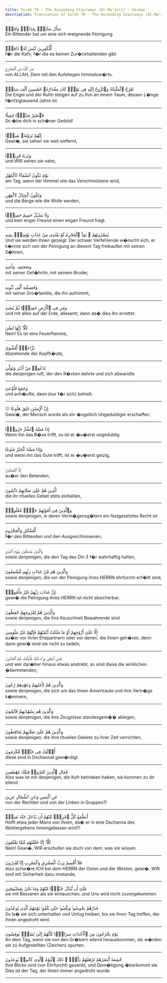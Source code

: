 ```yaml
---
title: Surah 70 - The Ascending Stairways (Al-Ma'arij) - German
description: Translation of Surah 70 - The Ascending Stairways (Al-Ma'arij) in German
---
```





<Aside type="quran" title="1">
سَأَلَ سَآئِلٌۢ بِعَذَابٍۢ وَاقِعٍۢ
</Aside>

<Aside type="reference" title="1">
Ein Bittender bat um eine sich ereignende Peinigung
</Aside>

---

<Aside type="quran" title="2">
لِّلْكَٰفِرِينَ لَيْسَ لَهُۥ دَافِعٌۭ
</Aside>

<Aside type="reference" title="2">
f�r die Kafir, f�r die es keinen Zur�ckhaltenden gibt
</Aside>

---

<Aside type="quran" title="3">
مِّنَ ٱللَّهِ ذِى ٱلْمَعَارِجِ
</Aside>

<Aside type="reference" title="3">
von ALLAH, Dem mit den Aufstiegen himmelsw�rts.
</Aside>

---

<Aside type="quran" title="4">
تَعْرُجُ ٱلْمَلَٰٓئِكَةُ وَٱلرُّوحُ إِلَيْهِ فِى يَوْمٍۢ كَانَ مِقْدَارُهُۥ خَمْسِينَ أَلْفَ سَنَةٍۢ
</Aside>

<Aside type="reference" title="4">
Die Engel und der Ruhh steigen auf zu Ihm an einem Yaum, dessen L�nge f�nfzigtausend Jahre ist.
</Aside>

---

<Aside type="quran" title="5">
فَٱصْبِرْ صَبْرًۭا جَمِيلًا
</Aside>

<Aside type="reference" title="5">
So �be dich in sch�ner Geduld!
</Aside>

---

<Aside type="quran" title="6">
إِنَّهُمْ يَرَوْنَهُۥ بَعِيدًۭا
</Aside>

<Aside type="reference" title="6">
Gewi�, sie sehen sie weit entfernt,
</Aside>

---

<Aside type="quran" title="7">
وَنَرَىٰهُ قَرِيبًۭا
</Aside>

<Aside type="reference" title="7">
und WIR sehen sie nahe,
</Aside>

---

<Aside type="quran" title="8">
يَوْمَ تَكُونُ ٱلسَّمَآءُ كَٱلْمُهْلِ
</Aside>

<Aside type="reference" title="8">
am Tag, wenn der Himmel wie das Verschmolzene wird,
</Aside>

---

<Aside type="quran" title="9">
وَتَكُونُ ٱلْجِبَالُ كَٱلْعِهْنِ
</Aside>

<Aside type="reference" title="9">
und die Berge wie die Wolle werden,
</Aside>

---

<Aside type="quran" title="10">
وَلَا يَسْـَٔلُ حَمِيمٌ حَمِيمًۭا
</Aside>

<Aside type="reference" title="10">
und kein enger Freund einen engen Freund fragt.
</Aside>

---

<Aside type="quran" title="11">
يُبَصَّرُونَهُمْ ۚ يَوَدُّ ٱلْمُجْرِمُ لَوْ يَفْتَدِى مِنْ عَذَابِ يَوْمِئِذٍۭ بِبَنِيهِ
</Aside>

<Aside type="reference" title="11">
Und sie werden ihnen gezeigt. Der schwer Verfehlende w�nscht sich, er k�nnte sich von der Peinigung an diesem Tag freikaufen mit seinen S�hnen,
</Aside>

---

<Aside type="quran" title="12">
وَصَٰحِبَتِهِۦ وَأَخِيهِ
</Aside>

<Aside type="reference" title="12">
mit seiner Gef�hrtin, mit seinem Bruder,
</Aside>

---

<Aside type="quran" title="13">
وَفَصِيلَتِهِ ٱلَّتِى تُـْٔوِيهِ
</Aside>

<Aside type="reference" title="13">
mit seiner Gro�familie, die ihn aufnimmt,
</Aside>

---

<Aside type="quran" title="14">
وَمَن فِى ٱلْأَرْضِ جَمِيعًۭا ثُمَّ يُنجِيهِ
</Aside>

<Aside type="reference" title="14">
und mit allen auf der Erde, allesamt, dann da� dies ihn errettet.
</Aside>

---

<Aside type="quran" title="15">
كَلَّآ ۖ إِنَّهَا لَظَىٰ
</Aside>

<Aside type="reference" title="15">
Nein! Es ist eine Feuerflamme,
</Aside>

---

<Aside type="quran" title="16">
نَزَّاعَةًۭ لِّلشَّوَىٰ
</Aside>

<Aside type="reference" title="16">
Abziehende der Kopfh�ute,
</Aside>

---

<Aside type="quran" title="17">
تَدْعُوا۟ مَنْ أَدْبَرَ وَتَوَلَّىٰ
</Aside>

<Aside type="reference" title="17">
die denjenigen ruft, der den R�cken kehrte und sich abwandte
</Aside>

---

<Aside type="quran" title="18">
وَجَمَعَ فَأَوْعَىٰٓ
</Aside>

<Aside type="reference" title="18">
und anh�ufte, dann (nur f�r sich) behielt.
</Aside>

---

<Aside type="quran" title="19">
۞ إِنَّ ٱلْإِنسَٰنَ خُلِقَ هَلُوعًا
</Aside>

<Aside type="reference" title="19">
Gewi�, der Mensch wurde als ein �ngstlich Ungeduldiger erschaffen.
</Aside>

---

<Aside type="quran" title="20">
إِذَا مَسَّهُ ٱلشَّرُّ جَزُوعًۭا
</Aside>

<Aside type="reference" title="20">
Wenn ihn das B�se trifft, so ist er �u�erst ungeduldig
</Aside>

---

<Aside type="quran" title="21">
وَإِذَا مَسَّهُ ٱلْخَيْرُ مَنُوعًا
</Aside>

<Aside type="reference" title="21">
und wenn ihn das Gute trifft, ist er �u�erst geizig,
</Aside>

---

<Aside type="quran" title="22">
إِلَّا ٱلْمُصَلِّينَ
</Aside>

<Aside type="reference" title="22">
au�er den Betenden,
</Aside>

---

<Aside type="quran" title="23">
ٱلَّذِينَ هُمْ عَلَىٰ صَلَاتِهِمْ دَآئِمُونَ
</Aside>

<Aside type="reference" title="23">
die ihr rituelles Gebet stets einhalten,
</Aside>

---

<Aside type="quran" title="24">
وَٱلَّذِينَ فِىٓ أَمْوَٰلِهِمْ حَقٌّۭ مَّعْلُومٌۭ
</Aside>

<Aside type="reference" title="24">
sowie denjenigen, in deren Verm�gensg�tern ein festgesetztes Recht ist
</Aside>

---

<Aside type="quran" title="25">
لِّلسَّآئِلِ وَٱلْمَحْرُومِ
</Aside>

<Aside type="reference" title="25">
f�r den Bittenden und den Ausgeschlossenen,
</Aside>

---

<Aside type="quran" title="26">
وَٱلَّذِينَ يُصَدِّقُونَ بِيَوْمِ ٱلدِّينِ
</Aside>

<Aside type="reference" title="26">
sowie denjenigen, die den Tag des Din 3   f�r wahrhaftig halten,
</Aside>

---

<Aside type="quran" title="27">
وَٱلَّذِينَ هُم مِّنْ عَذَابِ رَبِّهِم مُّشْفِقُونَ
</Aside>

<Aside type="reference" title="27">
sowie denjenigen, die vor der Peinigung ihres HERRN ehrfurcht-erf�llt sind,
</Aside>

---

<Aside type="quran" title="28">
إِنَّ عَذَابَ رَبِّهِمْ غَيْرُ مَأْمُونٍۢ
</Aside>

<Aside type="reference" title="28">
gewi� die Peinigung ihres HERRN ist nicht absicherbar,
</Aside>

---

<Aside type="quran" title="29">
وَٱلَّذِينَ هُمْ لِفُرُوجِهِمْ حَٰفِظُونَ
</Aside>

<Aside type="reference" title="29">
sowie denjenigen, die ihre Keuschheit Bewahrende sind
</Aside>

---

<Aside type="quran" title="30">
إِلَّا عَلَىٰٓ أَزْوَٰجِهِمْ أَوْ مَا مَلَكَتْ أَيْمَٰنُهُمْ فَإِنَّهُمْ غَيْرُ مَلُومِينَ
</Aside>

<Aside type="reference" title="30">
au�er vor ihren Ehepartnern oder vor denen, die ihnen geh�ren, denn dann gewi� sind sie nicht zu tadeln,
</Aside>

---

<Aside type="quran" title="31">
فَمَنِ ٱبْتَغَىٰ وَرَآءَ ذَٰلِكَ فَأُو۟لَٰٓئِكَ هُمُ ٱلْعَادُونَ
</Aside>

<Aside type="reference" title="31">
und wer dar�ber hinaus etwas anstrebt, so sind diese die wirklichen �bertretenden,
</Aside>

---

<Aside type="quran" title="32">
وَٱلَّذِينَ هُمْ لِأَمَٰنَٰتِهِمْ وَعَهْدِهِمْ رَٰعُونَ
</Aside>

<Aside type="reference" title="32">
sowie denjenigen, die sich um das ihnen Anvertraute und ihre Vertr�ge k�mmern,
</Aside>

---

<Aside type="quran" title="33">
وَٱلَّذِينَ هُم بِشَهَٰدَٰتِهِمْ قَآئِمُونَ
</Aside>

<Aside type="reference" title="33">
sowie denjenigen, die ihre Zeugnisse standesgem�� ablegen,
</Aside>

---

<Aside type="quran" title="34">
وَٱلَّذِينَ هُمْ عَلَىٰ صَلَاتِهِمْ يُحَافِظُونَ
</Aside>

<Aside type="reference" title="34">
sowie denjenigen, die ihre rituellen Gebete zu ihrer Zeit verrichten,
</Aside>

---

<Aside type="quran" title="35">
أُو۟لَٰٓئِكَ فِى جَنَّٰتٍۢ مُّكْرَمُونَ
</Aside>

<Aside type="reference" title="35">
diese sind in Dschannat gew�rdigt.
</Aside>

---

<Aside type="quran" title="36">
فَمَالِ ٱلَّذِينَ كَفَرُوا۟ قِبَلَكَ مُهْطِعِينَ
</Aside>

<Aside type="reference" title="36">
Also was ist mit denjenigen, die Kufr betrieben haben, sie kommen zu dir eilend
</Aside>

---

<Aside type="quran" title="37">
عَنِ ٱلْيَمِينِ وَعَنِ ٱلشِّمَالِ عِزِينَ
</Aside>

<Aside type="reference" title="37">
von der Rechten und von der Linken in Gruppen?!
</Aside>

---

<Aside type="quran" title="38">
أَيَطْمَعُ كُلُّ ٱمْرِئٍۢ مِّنْهُمْ أَن يُدْخَلَ جَنَّةَ نَعِيمٍۢ
</Aside>

<Aside type="reference" title="38">
Hofft etwa jeder Mann von ihnen, da� er in eine Dschanna des Wohlergehens hineingelassen wird?!
</Aside>

---

<Aside type="quran" title="39">
كَلَّآ ۖ إِنَّا خَلَقْنَٰهُم مِّمَّا يَعْلَمُونَ
</Aside>

<Aside type="reference" title="39">
Nein! Gewi�, WIR erschufen sie doch von dem, was sie wissen.
</Aside>

---

<Aside type="quran" title="40">
فَلَآ أُقْسِمُ بِرَبِّ ٱلْمَشَٰرِقِ وَٱلْمَغَٰرِبِ إِنَّا لَقَٰدِرُونَ
</Aside>

<Aside type="reference" title="40">
Also schw�re ICH bei dem HERRN der Osten und der Westen, gewi�, WIR sind mit Sicherheit dazu imstande,
</Aside>

---

<Aside type="quran" title="41">
عَلَىٰٓ أَن نُّبَدِّلَ خَيْرًۭا مِّنْهُمْ وَمَا نَحْنُ بِمَسْبُوقِينَ
</Aside>

<Aside type="reference" title="41">
sie mit Besseren als sie eintauschen, und Uns wird nicht zuvorgekommen.
</Aside>

---

<Aside type="quran" title="42">
فَذَرْهُمْ يَخُوضُوا۟ وَيَلْعَبُوا۟ حَتَّىٰ يُلَٰقُوا۟ يَوْمَهُمُ ٱلَّذِى يُوعَدُونَ
</Aside>

<Aside type="reference" title="42">
So la� sie sich unterhalten und Unfug treiben, bis sie ihren Tag treffen, der ihnen angedroht wird.
</Aside>

---

<Aside type="quran" title="43">
يَوْمَ يَخْرُجُونَ مِنَ ٱلْأَجْدَاثِ سِرَاعًۭا كَأَنَّهُمْ إِلَىٰ نُصُبٍۢ يُوفِضُونَ
</Aside>

<Aside type="reference" title="43">
An dem Tag, wenn sie von den Gr�bern eilend herauskommen, als w�rden sie zu Aufgestellten (Zeichen) spurten.
</Aside>

---

<Aside type="quran" title="44">
خَٰشِعَةً أَبْصَٰرُهُمْ تَرْهَقُهُمْ ذِلَّةٌۭ ۚ ذَٰلِكَ ٱلْيَوْمُ ٱلَّذِى كَانُوا۟ يُوعَدُونَ
</Aside>

<Aside type="reference" title="44">
Ihre Blicke sind (vor Ehrfurcht) gesenkt, und Dem�tigung �berkommt sie. Dies ist der Tag, der ihnen immer angedroht wurde.
</Aside>

---
